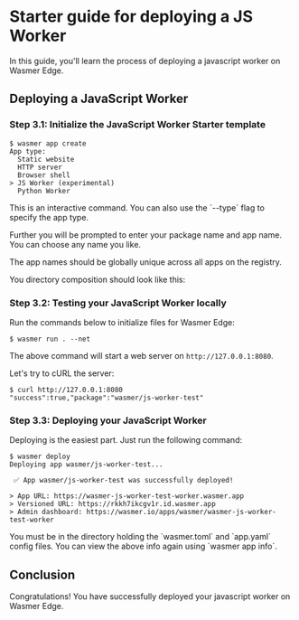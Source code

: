 
# Starter guide for deploying a JS Worker

In this guide, you'll learn the process of deploying a javascript worker on Wasmer Edge.

## Deploying a JavaScript Worker

<Steps>

<Install />

<CliVersionCallout />

<Login />

### Step 3.1: Initialize the JavaScript Worker Starter template

```shell copy
$ wasmer app create
App type:
  Static website
  HTTP server
  Browser shell
> JS Worker (experimental)
  Python Worker
```

<Callout type="info" emoji="ℹ️">
  This is an interactive command. You can also use the `--type` flag to specify
  the app type.
</Callout>

Further you will be prompted to enter your package name and app name. You can choose any name you like.

<Callout type="warning" emoji="🚧">
  The app names should be globally unique across all apps on the registry.
</Callout>

You directory composition should look like this:

<FileTree>
  <FileTree.Folder name="src" defaultOpen>
    <FileTree.File name="index.js" />
  </FileTree.Folder>
  <FileTree.File name="wasmer.toml" />
  <FileTree.File name="app.yaml" />
</FileTree>

### Step 3.2: Testing your JavaScript Worker locally

Run the commands below to initialize files for Wasmer Edge:

```shell copy
$ wasmer run . --net
```

The above command will start a web server on `http://127.0.0.1:8080`.

Let's try to cURL the server:

```shell copy
$ curl http://127.0.0.1:8080
"success":true,"package":"wasmer/js-worker-test"
```

### Step 3.3: Deploying your JavaScript Worker

Deploying is the easiest part. Just run the following command:

```shell copy
$ wasmer deploy
Deploying app wasmer/js-worker-test...

 ✅ App wasmer/js-worker-test was successfully deployed!

> App URL: https://wasmer-js-worker-test-worker.wasmer.app
> Versioned URL: https://rkkh7ikcgv1r.id.wasmer.app
> Admin dashboard: https://wasmer.io/apps/wasmer/wasmer-js-worker-test-worker
```

<Callout type="info" emoji="ℹ️">
  You must be in the directory holding the `wasmer.toml` and `app.yaml` config
  files.
</Callout>

<Callout type="transparent" emoji="💁">
  You can view the above info again using `wasmer app info`.
</Callout>

</Steps>

## Conclusion

Congratulations! You have successfully deployed your javascript worker on Wasmer Edge.
